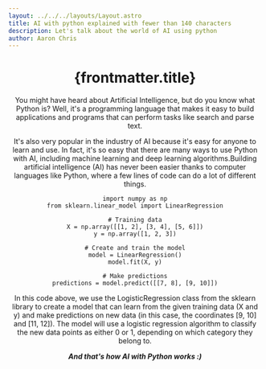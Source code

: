 ```yaml
---
layout: ../../../layouts/Layout.astro
title: AI with python explained with fewer than 140 characters
description: Let's talk about the world of AI using python
author: Aaron Chris
---
```



<Layout>
<Header />

# {frontmatter.title}



You might have heard about Artificial Intelligence, but do you know what Python is? Well, it's a programming language that makes it easy to build applications and programs that can perform tasks like search and parse text.

It's also very popular in the industry of AI because it's easy for anyone to learn and use. In fact, it's so easy that there are many ways to use Python with AI, including machine learning and deep learning algorithms.Building artificial intelligence (AI) has never been easier thanks to computer languages like Python, where a few lines of code can do a lot of different things.

```
import numpy as np
from sklearn.linear_model import LinearRegression

# Training data
X = np.array([[1, 2], [3, 4], [5, 6]])
y = np.array([1, 2, 3])

# Create and train the model
model = LinearRegression()
model.fit(X, y)

# Make predictions
predictions = model.predict([[7, 8], [9, 10]])

```


In this code above, we use the LogisticRegression class from the sklearn library to create a model that can learn from the given training data (X and y) and make predictions on new data (in this case, the coordinates [9, 10] and [11, 12]). The model will use a logistic regression algorithm to classify the new data points as either 0 or 1, depending on which category they belong to.





***And that's how AI with Python works :)***


<High />
</Layout>
